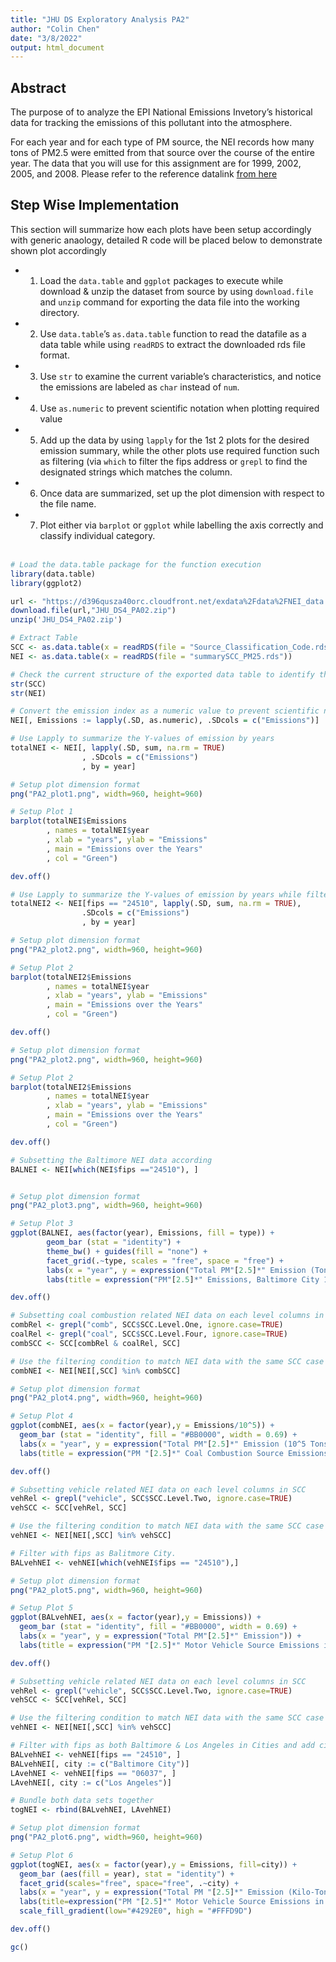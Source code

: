 ```yaml
---
title: "JHU DS Exploratory Analysis PA2"
author: "Colin Chen"
date: "3/8/2022"
output: html_document
---
```


## Abstract

The purpose of to analyze the EPI National Emissions Invetory's historical data for tracking the emissions of this pollutant into the atmosphere. </br>

For each year and for each type of PM source, the NEI records how many tons of PM2.5 were emitted from that source over the course of the entire year. The data that you will use for this assignment are for 1999, 2002, 2005, and 2008. Please refer to the reference datalink [from here](https://d396qusza40orc.cloudfront.net/exdata%2Fdata%2FNEI_data.zip) </br>

## Step Wise Implementation

This section will summarize how each plots have been setup accordingly with generic anaology, detailed R code will be placed below to demonstrate shown plot accordingly </br>

- 1. Load the `data.table` and `ggplot` packages to execute while download & unzip the dataset from source by using `download.file` and `unzip` command for exporting the data file into the working directory. </br>
- 2. Use `data.table`'s `as.data.table` function to read the datafile  as a data table while using `readRDS` to extract the downloaded rds file format. </br>
- 3. Use `str` to examine the current variable's characteristics, and notice the emissions are labeled as `char` instead of `num`. </br>
- 4. Use `as.numeric` to prevent scientific notation when plotting required value </br>
- 5. Add up the data by using `lapply` for the 1st 2 plots for the desired emission summary, while the other plots use required function such as filtering (via `which` to filter the fips address or `grepl` to find the designated strings which matches the column. </br>
- 6. Once data are summarized, set up the plot dimension with respect to the file name. </br>
- 7. Plot either via `barplot` or `ggplot` while labelling the axis correctly and classify individual category. </br>
</br>

```R
# Load the data.table package for the function execution
library(data.table)
library(ggplot2)

url <- "https://d396qusza40orc.cloudfront.net/exdata%2Fdata%2FNEI_data.zip"
download.file(url,"JHU_DS4_PA02.zip")
unzip('JHU_DS4_PA02.zip')

# Extract Table
SCC <- as.data.table(x = readRDS(file = "Source_Classification_Code.rds"))
NEI <- as.data.table(x = readRDS(file = "summarySCC_PM25.rds"))

# Check the current structure of the exported data table to identify the variable characteristics
str(SCC)
str(NEI)

# Convert the emission index as a numeric value to prevent scientific notation.
NEI[, Emissions := lapply(.SD, as.numeric), .SDcols = c("Emissions")]
```

```R
# Use Lapply to summarize the Y-values of emission by years
totalNEI <- NEI[, lapply(.SD, sum, na.rm = TRUE)
                , .SDcols = c("Emissions")
                , by = year]

# Setup plot dimension format
png("PA2_plot1.png", width=960, height=960)

# Setup Plot 1
barplot(totalNEI$Emissions
        , names = totalNEI$year
        , xlab = "years", ylab = "Emissions"
        , main = "Emissions over the Years"
        , col = "Green")

dev.off()
```
```R
# Use Lapply to summarize the Y-values of emission by years while filter the place in fips as Baltimore City, MD
totalNEI2 <- NEI[fips == "24510", lapply(.SD, sum, na.rm = TRUE), 
                .SDcols = c("Emissions")
                , by = year]

# Setup plot dimension format
png("PA2_plot2.png", width=960, height=960)

# Setup Plot 2
barplot(totalNEI2$Emissions
        , names = totalNEI$year
        , xlab = "years", ylab = "Emissions"
        , main = "Emissions over the Years"
        , col = "Green")

dev.off()

# Setup plot dimension format
png("PA2_plot2.png", width=960, height=960)

# Setup Plot 2
barplot(totalNEI2$Emissions
        , names = totalNEI$year
        , xlab = "years", ylab = "Emissions"
        , main = "Emissions over the Years"
        , col = "Green")

dev.off()
```

```R
# Subsetting the Baltimore NEI data according
BALNEI <- NEI[which(NEI$fips =="24510"), ]


# Setup plot dimension format
png("PA2_plot3.png", width=960, height=960)

# Setup Plot 3
ggplot(BALNEI, aes(factor(year), Emissions, fill = type)) +
        geom_bar (stat = "identity") +
        theme_bw() + guides(fill = "none") +
        facet_grid(.~type, scales = "free", space = "free") +
        labs(x = "year", y = expression("Total PM"[2.5]*" Emission (Tons)")) +
        labs(title = expression("PM"[2.5]*" Emissions, Baltimore City 1999-2008 by Source Type"))

dev.off()
```

```R
# Subsetting coal combustion related NEI data on each level columns in SCC
combRel <- grepl("comb", SCC$SCC.Level.One, ignore.case=TRUE)
coalRel <- grepl("coal", SCC$SCC.Level.Four, ignore.case=TRUE)
combSCC <- SCC[combRel & coalRel, SCC]

# Use the filtering condition to match NEI data with the same SCC case number
combNEI <- NEI[NEI[,SCC] %in% combSCC]

# Setup plot dimension format
png("PA2_plot4.png", width=960, height=960)

# Setup Plot 4
ggplot(combNEI, aes(x = factor(year),y = Emissions/10^5)) +
  geom_bar (stat = "identity", fill = "#BB0000", width = 0.69) +
  labs(x = "year", y = expression("Total PM"[2.5]*" Emission (10^5 Tons)")) +
  labs(title = expression("PM "[2.5]*" Coal Combustion Source Emissions Across US from 1999-2008"))

dev.off()
```

```R
# Subsetting vehicle related NEI data on each level columns in SCC
vehRel <- grepl("vehicle", SCC$SCC.Level.Two, ignore.case=TRUE)
vehSCC <- SCC[vehRel, SCC]

# Use the filtering condition to match NEI data with the same SCC case number
vehNEI <- NEI[NEI[,SCC] %in% vehSCC]

# Filter with fips as Balitmore City.
BALvehNEI <- vehNEI[which(vehNEI$fips == "24510"),]

# Setup plot dimension format
png("PA2_plot5.png", width=960, height=960)

# Setup Plot 5
ggplot(BALvehNEI, aes(x = factor(year),y = Emissions)) +
  geom_bar (stat = "identity", fill = "#BB0000", width = 0.69) +
  labs(x = "year", y = expression("Total PM"[2.5]*" Emission")) +
  labs(title = expression("PM "[2.5]*" Motor Vehicle Source Emissions in Baltimore from 1999-2008"))

dev.off()
```

```R
# Subsetting vehicle related NEI data on each level columns in SCC
vehRel <- grepl("vehicle", SCC$SCC.Level.Two, ignore.case=TRUE)
vehSCC <- SCC[vehRel, SCC]

# Use the filtering condition to match NEI data with the same SCC case number
vehNEI <- NEI[NEI[,SCC] %in% vehSCC]

# Filter with fips as both Baltimore & Los Angeles in Cities and add city names respectively.
BALvehNEI <- vehNEI[fips == "24510", ]
BALvehNEI[, city := c("Baltimore City")]
LAvehNEI <- vehNEI[fips == "06037", ]
LAvehNEI[, city := c("Los Angeles")]

# Bundle both data sets together
togNEI <- rbind(BALvehNEI, LAvehNEI)

# Setup plot dimension format
png("PA2_plot6.png", width=960, height=960)

# Setup Plot 6
ggplot(togNEI, aes(x = factor(year),y = Emissions, fill=city)) +
  geom_bar (aes(fill = year), stat = "identity") +
  facet_grid(scales="free", space="free", .~city) +
  labs(x = "year", y = expression("Total PM "[2.5]*" Emission (Kilo-Tons)")) + 
  labs(title=expression("PM "[2.5]*" Motor Vehicle Source Emissions in Baltimore & LA, 1999-2008")) +
  scale_fill_gradient(low="#4292E0", high = "#FFFD9D")

dev.off()

gc()
```
